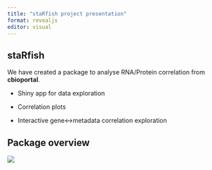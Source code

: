 ```yaml
---
title: "staRfish project presentation"
format: revealjs
editor: visual
---
```


## staRfish

We have created a package to analyse RNA/Protein correlation from **cbioportal**.

-   Shiny app for data exploration

-   Correlation plots

-   Interactive gene\<-\>metadata correlation exploration

## Package overview

![](staRfish_Presentation_files/pkg_overview.png){fig-align="center"}
